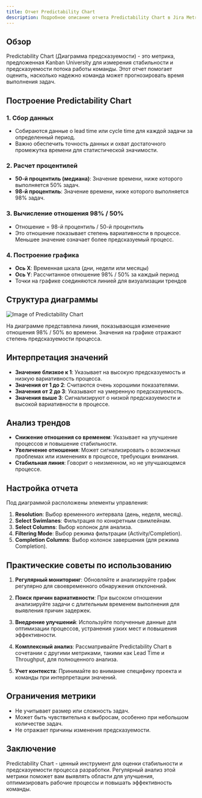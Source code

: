 ```yaml
---
title: Отчет Predictability Chart
description: Подробное описание отчета Predictability Chart в Jira Metrics Plugin, его построение и интерпретация.
---
```


## Обзор

Predictability Chart (Диаграмма предсказуемости) - это метрика, предложенная Kanban University для измерения стабильности и предсказуемости потока работы команды. Этот отчет помогает оценить, насколько надежно команда может прогнозировать время выполнения задач.

## Построение Predictability Chart

### 1. Сбор данных

- Собираются данные о lead time или cycle time для каждой задачи за определенный период.
- Важно обеспечить точность данных и охват достаточного промежутка времени для статистической значимости.

### 2. Расчет процентилей

- **50-й процентиль (медиана)**: Значение времени, ниже которого выполняется 50% задач.
- **98-й процентиль**: Значение времени, ниже которого выполняется 98% задач.

### 3. Вычисление отношения 98% / 50%

- Отношение = 98-й процентиль / 50-й процентиль
- Это отношение показывает степень вариативности в процессе. Меньшее значение означает более предсказуемый процесс.

### 4. Построение графика

- **Ось X**: Временная шкала (дни, недели или месяцы)
- **Ось Y**: Рассчитанное отношение 98% / 50% за каждый период
- Точки на графике соединяются линией для визуализации трендов

## Структура диаграммы

![Image of Predictability Chart](/docs/images/predictability.png)

На диаграмме представлена линия, показывающая изменение отношения 98% / 50% во времени. Значения на графике отражают степень предсказуемости процесса.

## Интерпретация значений

- **Значение близкое к 1**: Указывает на высокую предсказуемость и низкую вариативность процесса.
- **Значения от 1 до 2**: Считаются очень хорошими показателями.
- **Значения от 2 до 3**: Указывают на умеренную предсказуемость.
- **Значения выше 3**: Сигнализируют о низкой предсказуемости и высокой вариативности в процессе.

## Анализ трендов

- **Снижение отношения со временем**: Указывает на улучшение процессов и повышение стабильности.
- **Увеличение отношения**: Может сигнализировать о возможных проблемах или изменениях в процессе, требующих внимания.
- **Стабильная линия**: Говорит о неизменном, но не улучшающемся процессе.

## Настройка отчета

Под диаграммой расположены элементы управления:

1. **Resolution**: Выбор временного интервала (день, неделя, месяц).
2. **Select Swimlanes**: Фильтрация по конкретным свимлейнам.
3. **Select Columns**: Выбор колонок для анализа.
4. **Filtering Mode**: Выбор режима фильтрации (Activity/Completion).
5. **Completion Columns**: Выбор колонок завершения (для режима Completion).

## Практические советы по использованию

1. **Регулярный мониторинг**: Обновляйте и анализируйте график регулярно для своевременного обнаружения отклонений.

2. **Поиск причин вариативности**: При высоком отношении анализируйте задачи с длительным временем выполнения для выявления причин задержек.

3. **Внедрение улучшений**: Используйте полученные данные для оптимизации процессов, устранения узких мест и повышения эффективности.

4. **Комплексный анализ**: Рассматривайте Predictability Chart в сочетании с другими метриками, такими как Lead Time и Throughput, для полноценного анализа.

5. **Учет контекста**: Принимайте во внимание специфику проекта и команды при интерпретации значений.

## Ограничения метрики

- Не учитывает размер или сложность задач.
- Может быть чувствительна к выбросам, особенно при небольшом количестве задач.
- Не отражает причины изменения предсказуемости.

## Заключение

Predictability Chart - ценный инструмент для оценки стабильности и предсказуемости процесса разработки. Регулярный анализ этой метрики поможет вам выявлять области для улучшения, оптимизировать рабочие процессы и повышать эффективность команды.

